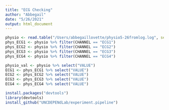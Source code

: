 ```yaml
---
title: "ECG Checking"
author: "Abbegail"
date: "5/26/2021"
output: html_document
---
```


```r
physio <- read.table("/Users/abbegaillovette/physio5-26fromlog.log", sep="", quote = "", fill = TRUE, header = TRUE)
phys_ECG1 <- physio %>% filter(CHANNEL == "ECG1")
phys_ECG2 <- physio %>% filter(CHANNEL == "ECG2")
phys_ECG3 <- physio %>% filter(CHANNEL == "ECG3")
phys_ECG4 <- physio %>% filter(CHANNEL == "ECG4")

physio_val <- physio %>% select("VALUE")
ECG1 <- phys_ECG1 %>% select("VALUE")
ECG2 <- phys_ECG2 %>% select("VALUE")
ECG3 <- phys_ECG3 %>% select("VALUE")
ECG4 <- phys_ECG4 %>% select("VALUE")
```

```r
install.packages("devtools") 
library(devtools)
install_github("UNCDEPENdLab/experiment.pipeline")
```

